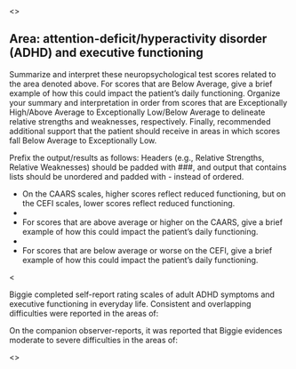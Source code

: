 <<PROMPT>>

## Area: attention-deficit/hyperactivity disorder (ADHD) and executive functioning

Summarize and interpret these neuropsychological test scores related to the area denoted above. For scores that are Below Average, give a brief example of how this could impact the patient's daily functioning. Organize your summary and interpretation in order from scores that are Exceptionally High/Above Average to Exceptionally Low/Below Average to delineate relative strengths and weaknesses, respectively. Finally, recommended additional support that the patient should receive in areas in which scores fall Below Average to Exceptionally Low.

Prefix the output/results as follows: Headers (e.g., Relative Strengths,
Relative Weaknesses) should be padded with ###, and output that contains lists should be
unordered and padded with - instead of ordered.

- On the CAARS scales, higher scores reflect reduced functioning, but on the CEFI scales, lower scores reflect reduced functioning.
- 
- For scores that are above average or higher on the CAARS, give a brief example of how this could impact the patient's daily functioning.
- 
- For scores that are below average or worse on the CEFI, give a brief example of how this could impact the patient's daily functioning.

<<EXAMPLE>>

Biggie completed self-report rating scales of adult ADHD symptoms and executive functioning in everyday life. Consistent and overlapping difficulties were reported in the areas of:

<!-- insert 2-3 of the highest and lowest scores on the CAARS-SR and CEFI-SR -->

On the companion observer-reports, it was reported that Biggie evidences moderate to severe difficulties in the areas of:

<!-- insert 2-3 of the highest and lowest scores on the CAARS-SR and CEFI-SR -->

<<START>>
